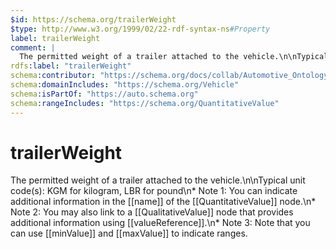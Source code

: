 ```yaml
---
$id: https://schema.org/trailerWeight
$type: http://www.w3.org/1999/02/22-rdf-syntax-ns#Property
label: trailerWeight
comment: |
  The permitted weight of a trailer attached to the vehicle.\n\nTypical unit code(s): KGM for kilogram, LBR for pound\n* Note 1: You can indicate additional information in the [[name]] of the [[QuantitativeValue]] node.\n* Note 2: You may also link to a [[QualitativeValue]] node that provides additional information using [[valueReference]].\n* Note 3: Note that you can use [[minValue]] and [[maxValue]] to indicate ranges.
rdfs:label: "trailerWeight"
schema:contributor: "https://schema.org/docs/collab/Automotive_Ontology_Working_Group"
schema:domainIncludes: "https://schema.org/Vehicle"
schema:isPartOf: "https://auto.schema.org"
schema:rangeIncludes: "https://schema.org/QuantitativeValue"
---
```


# trailerWeight

The permitted weight of a trailer attached to the vehicle.\n\nTypical unit code(s): KGM for kilogram, LBR for pound\n* Note 1: You can indicate additional information in the [[name]] of the [[QuantitativeValue]] node.\n* Note 2: You may also link to a [[QualitativeValue]] node that provides additional information using [[valueReference]].\n* Note 3: Note that you can use [[minValue]] and [[maxValue]] to indicate ranges.

